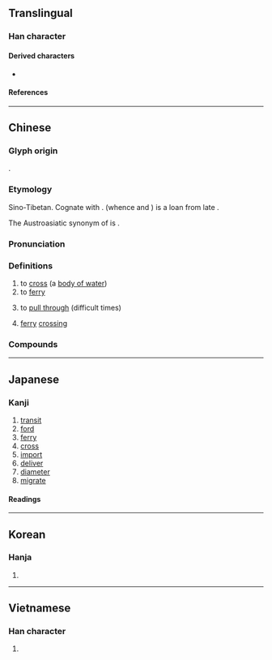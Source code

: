 {{also|疲}}
{{character info/new}}
==Translingual==

===Han character===
{{Han char|rn=85|rad=水|as=09|sn=12|four=30147|canj=EITE|ids=⿰氵度}}

====Derived characters====
* {{l|mul|[[𪸁]]}}

====References====
{{Han ref|kx=0634.010|dkj=17765|dj=1040.080|hdz=31683.120|uh=6E21}}

----

==Chinese==
{{zh-forms}}

===Glyph origin===
{{Han etym}}
{{Han compound|水|alt1=氵|t1=water|度|ls=psc|c1=s|c2=p}}.

===Etymology===
Sino-Tibetan. Cognate with {{cog|bo|འདས||to pass over}}. {{inh|th|tai-pro|*daːᴮ||river}} (whence {{cog|th|ท่า||port; pier; quay}} and {{cog|za|dah||river}}) is a loan from late {{bor|th|och|-}}.

The Austroasiatic synonym of {{lang|zh|渡}} is {{och-l|濟|to cross a river}}.

{{rfe|zh|derived from phonetic {{zh-l|度}}?}}

===Pronunciation===
{{zh-pron
|m=dù
|ma=y
|m-s=
|c=dou6
|c-t=
|g=
|h=pfs=thu
|j=
|mb=dū
|md=
|mn=tō͘/twv:thō͘
|mn-t=
|w=3du
|x=
|mc=y
|oc=y
|cat=v,n
}}

===Definitions===
{{zh-hanzi}}

# to [[cross]] (a [[body of water]])
# to [[ferry]]
# {{lb|zh|figurative}} to [[pull through]] (difficult times)
# [[ferry]] [[crossing]]

===Compounds===
{{zh-der|一葦渡江|三豕渡河|中元普渡|偷渡|偷渡客|偷渡黃牛|南渡|古渡|官渡|官渡之戰|岡渡拉|引渡|引渡法|強渡|慈航普渡|截頭渡|搶渡|擺渡|擺渡船|普渡|普渡河|普渡眾生|杯渡|東渡|桃花過渡|桃葉渡|橫渡|泥船渡河|津渡|渡假|渡口|渡子|渡水|渡江|渡江楫|渡河|渡河香象|渡海|渡船|渡輪|渡過|渡錢|渡頭|渡頭雲|渡馬船|濟渡|端陽競渡|競渡|絕渡逢舟|虎渡江|讓渡|賈人渡河|超渡|輪渡|過渡|過渡內閣|過渡時期|過渡金屬|遠渡重洋|關渡|香象渡河|渡邊|漲渡湖|大渡|九渡河|陳渡|過渡灣|仙人渡|霧渡河|麻家渡|小渡船|沿渡河|官渡口}}

{{zh-cat|Elementary}}

----

==Japanese==

===Kanji===
{{ja-kanji|grade=c|rs=水09}}

# [[transit]]
# [[ford]]
# [[ferry]]
# [[cross]]
# [[import]]
# [[deliver]]
# [[diameter]]
# [[migrate]]

====Readings====
{{ja-readings
|goon=ど
|kanon=と
|kun=わた-る, わた-す
|nanori=ただ
}}

----

==Korean==

===Hanja===
{{ko-hanja|hangeul=도}}

# {{defn|lang=ko|sort=水09}}

----

==Vietnamese==

===Han character===
{{vi-hantu|rs=水09|[[đò]], [[đác]], [[độ]], [[đạc]]}}

# {{defn|lang=vi|sort=水09}}

{{cln|vi|Han tu}}
